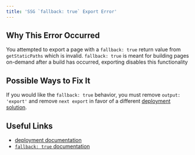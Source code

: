 ```yaml
---
title: 'SSG `fallback: true` Export Error'
---
```


## Why This Error Occurred

You attempted to export a page with a `fallback: true` return value from `getStaticPaths` which is invalid. `fallback: true` is meant for building pages on-demand after a build has occurred, exporting disables this functionality

## Possible Ways to Fix It

If you would like the `fallback: true` behavior, you must remove `output: 'export'` and remove `next export` in favor of a different [deployment solution](/docs/pages/getting-started/deploying).

## Useful Links

- [deployment documentation](/docs/pages/getting-started/deploying)
- [`fallback: true` documentation](/docs/pages/api-reference/functions/get-static-paths#fallback-true)
